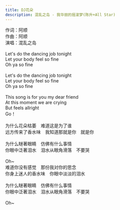 ```yaml
---
title: DJ花朵
description: 混乱之岛 - 我华丽的摇滚梦(陈升+All Star)
---
```


作词：阿顺<br />作曲：阿顺<br />演唱：混乱之岛<br /><br />Let's do the dancing job tonight<br />Let your body feel so fine<br />Oh ya so fine<br /><br />Let's do the dancing job tonight<br />Let your body feel so fine<br />Oh ya so fine<br /><br />This song is for you my dear friend<br />At this moment we are crying<br />But feels allright<br />Go！<br /><br />为什么花朵枯萎　难道这是为了谁<br />远方传来了香水味　我知道那就是你　就是你<br /><br />为什么瞇著眼睛　仿佛有什么事情<br />你眼中泛著泪水　泪水从眼角滑落　不要哭<br /><br />Oh~<br />难道你没有感觉　那份我对你的思念<br />你身上迷人的香水味　你眼中淡淡的泪水<br /><br />为什么瞇著眼睛　仿佛有什么事情<br />你眼中泛著泪水　泪水从眼角滑落　不要哭<br /><br />Oh~
